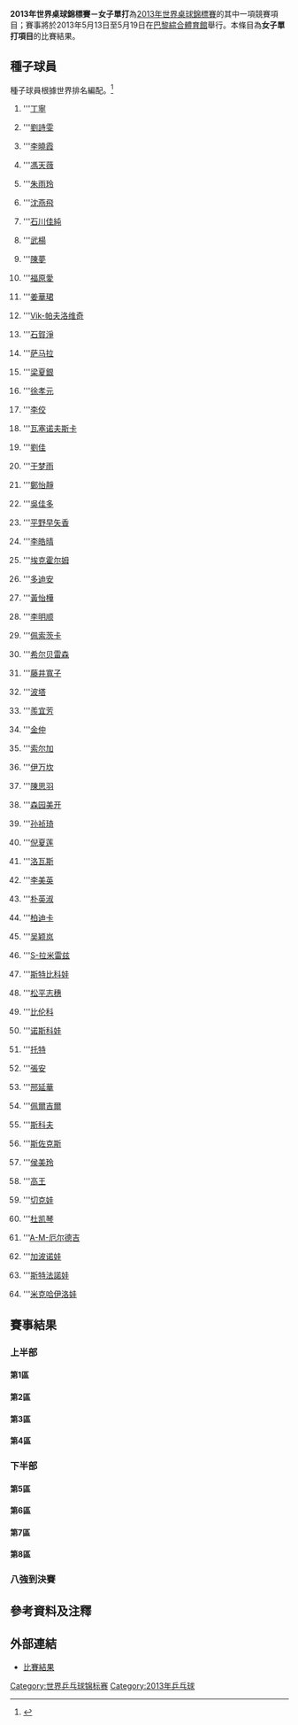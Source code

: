 {{NoteTA
|G1=Table Tennis}}
'''2013年世界桌球錦標賽－女子單打'''為[[2013年世界乒乓球錦標賽|2013年世界桌球錦標賽]]的其中一項競賽項目；賽事將於2013年5月13日至5月19日在[[巴黎綜合體育館|巴黎綜合體育館]]舉行。本條目為'''女子單打項目'''的比賽結果。

== 種子球員 ==
種子球員根據世界排名編配。<ref>{{cite web|title=2013 WTTC Seeds – Women's Singles|url=http://www.ittf.com/ittf_tournaments/ittf_entries_wttc_web2.asp?Gender=W&Tour_ID=2190&Singles=1&Seeded_Singles=1|publisher=ittf.com|date=2013-05-11|deadurl=yes|archiveurl=https://web.archive.org/web/20130608074843/http://www.ittf.com/ittf_tournaments/ittf_entries_wttc_web2.asp?Gender=W&Tour_ID=2190&Singles=1&Seeded_Singles=1|archivedate=2013-06-08|accessdate=2013-05-17}}{{en}}</ref>

{{Col-begin}}
{{Col-2}}
#{{flagicon|CHN}} '''[[丁寧|丁寧]]
#{{flagicon|CHN}} '''[[劉詩雯|劉詩雯]]
#{{flagicon|CHN}} '''[[李曉霞|李曉霞]]
#{{flagicon|SIN}} '''[[馮天薇|馮天薇]]
#{{flagicon|CHN}} '''[[朱雨玲|朱雨玲]]
#{{flagicon|ESP}} '''[[沈燕飛|沈燕飛]]
#{{flagicon|JPN}} '''[[石川佳純|石川佳純]]
#{{flagicon|CHN}} '''[[武楊|武楊]]
#{{flagicon|CHN}} '''[[陳夢|陳夢]]
#{{flagicon|JPN}} '''[[福原愛|福原愛]]
#{{flagicon|HKG}} '''[[姜華珺|姜華珺]]
#{{flagicon|BLR}} '''[[維多利亞·帕夫洛維奇|Vik-帕夫洛维奇]]
#{{flagicon|KOR}} '''[[石賀淨|石賀淨]]
#{{flagicon|ROU}} '''[[伊丽莎白·萨马拉|萨马拉]]
#{{flagicon|KOR}} '''[[梁夏銀|梁夏銀]]
#{{flagicon|KOR}} '''[[徐孝元|徐孝元]]
#{{flagicon|NED}} '''[[李佼|李佼]]
#{{flagicon|CZE}} '''[[瓦塞诺夫斯卡|瓦塞诺夫斯卡]]
#{{flagicon|AUT}} '''[[劉佳_(乒乓球運動員)|劉佳]]
#{{flagicon|SIN}} '''[[于梦雨|于梦雨]]
#{{flagicon|TPE}} '''[[鄭怡靜|鄭怡靜]]
#{{flagicon|GER}} '''[[吳佳多|吳佳多]]
#{{flagicon|JPN}} '''[[平野早矢香|平野早矢香]]
#{{flagicon|HKG}} '''[[李皓晴|李皓晴]]
#{{flagicon|SWE}} '''[[埃克霍尔姆|埃克霍尔姆]]
#{{flagicon|ROU}} '''[[多迪安|多迪安]]
#{{flagicon|TPE}} '''[[黃怡樺|黃怡樺]]
#{{flagicon|PRK}} '''[[李明顺_(乒乓球運動員)|李明顺]]
#{{flagicon|UKR}} '''[[佩索茨卡|佩索茨卡]]
#{{flagicon|GER}} '''[[希尔贝雷森|希尔贝雷森]]
#{{flagicon|JPN}} '''[[藤井寬子|藤井寬子]]
#{{flagicon|HUN}} '''[[波塔_(乒乓球運動員)|波塔]]
{{col-2}}
<ol start="33">
<li>{{flagicon|FRA}} '''[[羨宜芳|羨宜芳]]
<li>{{flagicon|PRK}} '''[[金仲|金仲]]
<li>{{flagicon|GER}} '''[[索尔加|索尔加]]
<li>{{flagicon|GER}} '''[[伊万坎|伊万坎]]
<li>{{flagicon|TPE}} '''[[陳思羽|陳思羽]]
<li>{{flagicon|JPN}} '''[[森园美开|森园美开]]
<li>{{flagicon|GER}} '''[[孙祯琦|孙祯琦]]
<li>{{flagicon|LUX}} '''[[倪夏莲|倪夏莲]]
<li>{{flagicon|HUN}} '''[[洛瓦斯|洛瓦斯]]
<li>{{flagicon|PRK}} '''[[李美英|李美英]]
<li>{{flagicon|KOR}} '''[[朴英淑|朴英淑]]
<li>{{flagicon|POL}} '''[[娜達莉雅·柏迪卡|柏迪卡]]
<li>{{flagicon|HKG}} '''[[吴颖岚|吴颖岚]]
<li>{{flagicon|ESP}} '''[[S-拉米雷兹|S-拉米雷兹]]
<li>{{flagicon|CZE}} '''[[斯特比科娃|斯特比科娃]]
<li>{{flagicon|JPN}} '''[[松平志穗|松平志穗]]
<li>{{flagicon|UKR}} '''[[比伦科|比伦科]]
<li>{{flagicon|RUS}} '''[[诺斯科娃|诺斯科娃]]
<li>{{flagicon|HUN}} '''[[托特·克里斯蒂娜|托特]]
<li>{{flagicon|USA}} '''[[張安|張安]]
<li>{{flagicon|USA}} '''[[邢延華|邢延華]]
<li>{{flagicon|HUN}} '''[[佩爾吉爾|佩爾吉爾]]
<li>{{flagicon|DEN}} '''[[斯科夫|斯科夫]]
<li>{{flagicon|ROU}} '''[[斯佐克斯|斯佐克斯]]
<li>{{flagicon|TUR}} '''[[侯美玲|侯美玲]]
<li>{{flagicon|THA}} '''[[高王|高王]]
<li>{{flagicon|CZE}} '''[[切克娃|切克娃]]
<li>{{flagicon|HKG}} '''[[杜凯琴|杜凯琴]]
<li>{{flagicon|SRB}} '''[[A-M-厄尔德吉|A-M-厄尔德吉]]
<li>{{flagicon|UKR}} '''[[加波诺娃|加波诺娃]]
<li>{{flagicon|ITA}} '''[[斯特法諾娃|斯特法諾娃]]
<li>{{flagicon|RUS}} '''[[米克哈伊洛娃|米克哈伊洛娃]]
</ol>
{{col-end}}

== 賽事結果 ==
=== 上半部 ===
==== 第1區 ====
{{16TeamBracket-Compact-Tennis7
| RD1=第一輪
| RD2=第二輪
| RD3=第三輪
| RD4=第四輪

| team-width=160
| score-width=15

| RD1-seed01=1
| RD1-team01='''{{flagicon|CHN}} [[丁寧|丁寧]]
| RD1-score01-1='''11
| RD1-score01-2='''11
| RD1-score01-3='''11
| RD1-score01-4='''11
| RD1-score01-5=
| RD1-score01-6=
| RD1-score01-7=
| RD1-seed02=
| RD1-team02={{flagicon|AUS}} [[戴德科|戴德科]]
| RD1-score02-1=6
| RD1-score02-2=2
| RD1-score02-3=5
| RD1-score02-4=3
| RD1-score02-5=
| RD1-score02-6=
| RD1-score02-7=

| RD1-seed03=
| RD1-team03={{flagicon|FRA}} [[阿巴|阿巴]]
| RD1-score03-1=7
| RD1-score03-2='''11
| RD1-score03-3='''11
| RD1-score03-4=8
| RD1-score03-5=8
| RD1-score03-6=9
| RD1-score03-7=
| RD1-seed04=58
| RD1-team04='''{{flagicon|THA}} [[高王|高王]]
| RD1-score04-1='''11
| RD1-score04-2=8
| RD1-score04-3=8
| RD1-score04-4='''11
| RD1-score04-5='''11
| RD1-score04-6='''11
| RD1-score04-7=

| RD1-seed05=63
| RD1-team05='''{{flagicon|ITA}} [[斯特法诺娃|斯特法诺娃]]
| RD1-score05-1='''11
| RD1-score05-2='''11
| RD1-score05-3='''11
| RD1-score05-4='''11
| RD1-score05-5=
| RD1-score05-6=
| RD1-score05-7=
| RD1-seed06=
| RD1-team06={{flagicon|IND}} [[库马拉桑|库马拉桑]]
| RD1-score06-1=4
| RD1-score06-2=5
| RD1-score06-3=7
| RD1-score06-4=9
| RD1-score06-5=
| RD1-score06-6=
| RD1-score06-7=

| RD1-seed07=
| RD1-team07='''{{flagicon|CHN}} [[胡麗梅|胡麗梅]]
| RD1-score07-1='''11
| RD1-score07-2='''12
| RD1-score07-3='''11
| RD1-score07-4='''11
| RD1-score07-5=
| RD1-score07-6=
| RD1-score07-7=
| RD1-seed08=32
| RD1-team08={{flagicon|HUN}} [[波塔_(乒乓球運動員)|波塔]]
| RD1-score08-1=6
| RD1-score08-2=10
| RD1-score08-3=6
| RD1-score08-4=7
| RD1-score08-5=
| RD1-score08-6=
| RD1-score08-7=

| RD1-seed09=21
| RD1-team09='''{{flagicon|TPE}} [[鄭怡靜|鄭怡靜]]
| RD1-score09-1='''11
| RD1-score09-2='''11
| RD1-score09-3=2
| RD1-score09-4='''11
| RD1-score09-5=7
| RD1-score09-6='''11
| RD1-score09-7=
| RD1-seed10=
| RD1-team10={{flagicon|SVK}} [[巴拉佐娃|巴拉佐娃]]
| RD1-score10-1=4
| RD1-score10-2=7
| RD1-score10-3='''11
| RD1-score10-4=5
| RD1-score10-5='''11
| RD1-score10-6=9
| RD1-score10-7=

| RD1-seed11=
| RD1-team11={{flagicon|CGO}} [[韩杏|韩杏]]
| RD1-score11-1=6
| RD1-score11-2=3
| RD1-score11-3=6
| RD1-score11-4=11
| RD1-score11-5=
| RD1-score11-6=
| RD1-score11-7=
| RD1-seed12=33
| RD1-team12='''{{flagicon|FRA}} [[羨宜芳|羨宜芳]]
| RD1-score12-1='''11
| RD1-score12-2='''11
| RD1-score12-3='''11
| RD1-score12-4='''13
| RD1-score12-5=
| RD1-score12-6=
| RD1-score12-7=

| RD1-seed13=52
| RD1-team13='''{{flagicon|USA}} [[张安|张安]]
| RD1-score13-1='''11
| RD1-score13-2=9
| RD1-score13-3=9
| RD1-score13-4=8
| RD1-score13-5='''11
| RD1-score13-6='''11
| RD1-score13-7='''11
| RD1-seed14=
| RD1-team14={{flagicon|MAS}} [[黄淑琴|黄淑琴]]
| RD1-score14-1=4
| RD1-score14-2='''11
| RD1-score14-3='''11
| RD1-score14-4='''11
| RD1-score14-5=6
| RD1-score14-6=5
| RD1-score14-7=1

| RD1-seed15=
| RD1-team15='''{{flagicon|KOR}} [[朴成慧|朴成慧]]
| RD1-score15-1=4
| RD1-score15-2='''11
| RD1-score15-3='''11
| RD1-score15-4=3
| RD1-score15-5='''11
| RD1-score15-6='''11
| RD1-score15-7=
| RD1-seed16=10
| RD1-team16={{flagicon|JPN}} [[福原愛|福原愛]]
| RD1-score16-1='''11
| RD1-score16-2=6
| RD1-score16-3=9
| RD1-score16-4='''11
| RD1-score16-5=8
| RD1-score16-6=6
| RD1-score16-7=

| RD2-seed01=1
| RD2-team01='''{{flagicon|CHN}} [[丁寧|丁寧]]
| RD2-score01-1='''11
| RD2-score01-2='''11
| RD2-score01-3='''11
| RD2-score01-4='''11
| RD2-score01-5=
| RD2-score01-6=
| RD2-score01-7=
| RD2-seed02=58
| RD2-team02={{flagicon|THA}} [[高王|高王]]
| RD2-score02-1=3
| RD2-score02-2=6
| RD2-score02-3=3
| RD2-score02-4=4
| RD2-score02-5=
| RD2-score02-6=
| RD2-score02-7=

| RD2-seed03=63
| RD2-team03={{flagicon|ITA}} [[斯特法诺娃|斯特法诺娃]]
| RD2-score03-1=5
| RD2-score03-2=3
| RD2-score03-3=6
| RD2-score03-4=7
| RD2-score03-5=
| RD2-score03-6=
| RD2-score03-7=
| RD2-seed04=
| RD2-team04='''{{flagicon|CHN}} [[胡麗梅|胡麗梅]]
| RD2-score04-1='''11
| RD2-score04-2='''11
| RD2-score04-3='''11
| RD2-score04-4='''11
| RD2-score04-5=
| RD2-score04-6=
| RD2-score04-7=

| RD2-seed05=21
| RD2-team05={{flagicon|TPE}} [[鄭怡靜|鄭怡靜]]
| RD2-score05-1=4
| RD2-score05-2=7
| RD2-score05-3='''11
| RD2-score05-4=4
| RD2-score05-5=4
| RD2-score05-6=
| RD2-score05-7=
| RD2-seed06=33
| RD2-team06='''{{flagicon|FRA}} [[羨宜芳|羨宜芳]]
| RD2-score06-1='''11
| RD2-score06-2='''11
| RD2-score06-3=3
| RD2-score06-4='''11
| RD2-score06-5='''11
| RD2-score06-6=
| RD2-score06-7=

| RD2-seed07=52
| RD2-team07={{flagicon|USA}} [[张安|张安]]
| RD2-score07-1=10
| RD2-score07-2='''11
| RD2-score07-3=6
| RD2-score07-4=7
| RD2-score07-5=4
| RD2-score07-6=
| RD2-score07-7=
| RD2-seed08=
| RD2-team08='''{{flagicon|KOR}} [[朴成慧|朴成慧]]
| RD2-score08-1='''12
| RD2-score08-2=7
| RD2-score08-3='''11
| RD2-score08-4='''11
| RD2-score08-5='''11
| RD2-score08-6=
| RD2-score08-7=

| RD3-seed01=1
| RD3-team01='''{{flagicon|CHN}} [[丁寧|丁寧]]
| RD3-score01-1='''11
| RD3-score01-2='''11
| RD3-score01-3='''11
| RD3-score01-4='''11
| RD3-score01-5=
| RD3-score01-6=
| RD3-score01-7=
| RD3-seed02=
| RD3-team02={{flagicon|CHN}} [[胡麗梅|胡麗梅]]
| RD3-score02-1=4
| RD3-score02-2=8
| RD3-score02-3=5
| RD3-score02-4=2
| RD3-score02-5=
| RD3-score02-6=
| RD3-score02-7=

| RD3-seed03=33
| RD3-team03={{flagicon|FRA}} [[羨宜芳|羨宜芳]]
| RD3-score03-1=7
| RD3-score03-2=11
| RD3-score03-3=7
| RD3-score03-4=1
| RD3-score03-5=
| RD3-score03-6=
| RD3-score03-7=
| RD3-seed04=
| RD3-team04='''{{flagicon|KOR}} [[朴成慧|朴成慧]]
| RD3-score04-1='''11
| RD3-score04-2='''13
| RD3-score04-3='''11
| RD3-score04-4='''11
| RD3-score04-5=
| RD3-score04-6=
| RD3-score04-7=

| RD4-seed01=1
| RD4-team01='''{{flagicon|CHN}} [[丁寧|丁寧]]
| RD4-score01-1='''11
| RD4-score01-2='''11
| RD4-score01-3='''11
| RD4-score01-4='''11
| RD4-score01-5=
| RD4-score01-6=
| RD4-score01-7=
| RD4-seed02=
| RD4-team02={{flagicon|KOR}} [[朴成慧|朴成慧]]
| RD4-score02-1=8
| RD4-score02-2=4
| RD4-score02-3=5
| RD4-score02-4=7
| RD4-score02-5=
| RD4-score02-6=
| RD4-score02-7=
}}

====第2區====
{{16TeamBracket-Compact-Tennis7
| RD1=第一輪
| RD2=第二輪
| RD3=第三輪
| RD4=第四輪

| team-width=160
| score-width=15

| RD1-seed01=15
| RD1-team01='''{{flagicon|KOR}} [[梁夏银|梁夏银]]
| RD1-score01-1='''11
| RD1-score01-2='''11
| RD1-score01-3='''11
| RD1-score01-4='''11
| RD1-score01-5=
| RD1-score01-6=
| RD1-score01-7=
| RD1-seed02=
| RD1-team02={{flagicon|POR}} [[内维斯_(乒乓球運動員)|内维斯]]
| RD1-score02-1=5
| RD1-score02-2=1
| RD1-score02-3=4
| RD1-score02-4=5
| RD1-score02-5=
| RD1-score02-6=
| RD1-score02-7=

| RD1-seed03=
| RD1-team03={{flagicon|RUS}} [[萨维尔耶娃|萨维尔耶娃]]
| RD1-score03-1=8
| RD1-score03-2=8
| RD1-score03-3=9
| RD1-score03-4='''11
| RD1-score03-5=9
| RD1-score03-6=
| RD1-score03-7=
| RD1-seed04=54
| RD1-team04='''{{flagicon|HUN}} [[佩尔吉尔|佩尔吉尔]]
| RD1-score04-1='''11
| RD1-score04-2='''11
| RD1-score04-3='''11
| RD1-score04-4=8
| RD1-score04-5='''11
| RD1-score04-6=
| RD1-score04-7=

| RD1-seed05=37
| RD1-team05='''{{flagicon|TPE}} [[陳思羽|陳思羽]]
| RD1-score05-1='''11
| RD1-score05-2=10
| RD1-score05-3='''11
| RD1-score05-4='''11
| RD1-score05-5='''11
| RD1-score05-6=
| RD1-score05-7=
| RD1-seed06=
| RD1-team06={{flagicon|SVN}} [[加里奇|加里奇]]
| RD1-score06-1=5
| RD1-score06-2='''12
| RD1-score06-3=6
| RD1-score06-4=7
| RD1-score06-5=2
| RD1-score06-6=
| RD1-score06-7=

| RD1-seed07=
| RD1-team07={{flagicon|BLR}} [[巴拉沃科|巴拉沃科]]
| RD1-score07-1=7
| RD1-score07-2=3
| RD1-score07-3='''13
| RD1-score07-4=9
| RD1-score07-5=1
| RD1-score07-6=
| RD1-score07-7=
| RD1-seed08=19
| RD1-team08='''{{flagicon|AUT}} [[劉佳_(乒乓球運動員)|劉佳]]
| RD1-score08-1='''11
| RD1-score08-2='''11
| RD1-score08-3=11
| RD1-score08-4='''11
| RD1-score08-5='''11
| RD1-score08-6=
| RD1-score08-7=

| RD1-seed09=28
| RD1-team09='''{{flagicon|PRK}} [[李明顺|李明顺]]
| RD1-score09-1='''11
| RD1-score09-2='''11
| RD1-score09-3='''12
| RD1-score09-4='''11
| RD1-score09-5=
| RD1-score09-6=
| RD1-score09-7=
| RD1-seed10=
| RD1-team10={{flagicon|BRA}} [[席尔瓦|席尔瓦]]
| RD1-score10-1=5
| RD1-score10-2=1
| RD1-score10-3=10
| RD1-score10-4=6
| RD1-score10-5=
| RD1-score10-6=
| RD1-score10-7=

| RD1-seed11=
| RD1-team11={{flagicon|POL}} [[格里波夫斯卡|格里波夫斯卡]]
| RD1-score11-1='''11
| RD1-score11-2='''11
| RD1-score11-3=12
| RD1-score11-4=9
| RD1-score11-5='''11
| RD1-score11-6=11
| RD1-score11-7=9
| RD1-seed12=42
| RD1-team12='''{{flagicon|PRK}} [[李美英|李美英]]
| RD1-score12-1=4
| RD1-score12-2=7
| RD1-score12-3='''14
| RD1-score12-4='''11
| RD1-score12-5=7
| RD1-score12-6='''13
| RD1-score12-7='''11

| RD1-seed13=47
| RD1-team13='''{{flagicon|CZE}} [[斯特比科娃|斯特比科娃]]
| RD1-score13-1=9
| RD1-score13-2='''13
| RD1-score13-3='''11
| RD1-score13-4='''11
| RD1-score13-5='''11
| RD1-score13-6=
| RD1-score13-7=
| RD1-seed14=
| RD1-team14={{flagicon|LUX}} [[德纳特|德纳特]]
| RD1-score14-1='''11
| RD1-score14-2=11
| RD1-score14-3=8
| RD1-score14-4=7
| RD1-score14-5=5
| RD1-score14-6=
| RD1-score14-7=

| RD1-seed15=
| RD1-team15={{flagicon|EGY}} [[艾尔-多拉特里|多拉特里]]
| RD1-score15-1=8
| RD1-score15-2=2
| RD1-score15-3=3
| RD1-score15-4=4
| RD1-score15-5=
| RD1-score15-6=
| RD1-score15-7=
| RD1-seed16=7
| RD1-team16='''{{flagicon|JPN}} [[石川佳純|石川佳純]]
| RD1-score16-1='''11
| RD1-score16-2='''11
| RD1-score16-3='''11
| RD1-score16-4='''11
| RD1-score16-5=
| RD1-score16-6=
| RD1-score16-7=

| RD2-seed01=15
| RD2-team01='''{{flagicon|KOR}} [[梁夏银|梁夏银]]
| RD2-score01-1=9
| RD2-score01-2=10
| RD2-score01-3='''16
| RD2-score01-4='''13
| RD2-score01-5='''11
| RD2-score01-6='''11
| RD2-score01-7=
| RD2-seed02=54
| RD2-team02={{flagicon|HUN}} [[佩尔吉尔|佩尔吉尔]]
| RD2-score02-1='''11
| RD2-score02-2='''12
| RD2-score02-3=14
| RD2-score02-4=11
| RD2-score02-5=2
| RD2-score02-6=6
| RD2-score02-7=

| RD2-seed03=37
| RD2-team03={{flagicon|TPE}} [[陳思羽|陳思羽]]
| RD2-score03-1=12
| RD2-score03-2=4
| RD2-score03-3=7
| RD2-score03-4='''11
| RD2-score03-5='''11
| RD2-score03-6=9
| RD2-score03-7=
| RD2-seed04=19
| RD2-team04='''{{flagicon|AUT}} [[劉佳_(乒乓球運動員)|劉佳]]
| RD2-score04-1='''14
| RD2-score04-2='''11
| RD2-score04-3='''11
| RD2-score04-4=9
| RD2-score04-5=9
| RD2-score04-6='''11
| RD2-score04-7=

| RD2-seed05=28
| RD2-team05='''{{flagicon|PRK}} [[李明顺|李明顺]]
| RD2-score05-1=8
| RD2-score05-2='''13
| RD2-score05-3='''11
| RD2-score05-4='''11
| RD2-score05-5='''11
| RD2-score05-6=
| RD2-score05-7=
| RD2-seed06=42
| RD2-team06={{flagicon|PRK}} [[李美英|李美英]]
| RD2-score06-1='''11
| RD2-score06-2=11
| RD2-score06-3=8
| RD2-score06-4=9
| RD2-score06-5=8
| RD2-score06-6=
| RD2-score06-7=

| RD2-seed07=47
| RD2-team07={{flagicon|CZE}} [[斯特比科娃|斯特比科娃]]
| RD2-score07-1='''11
| RD2-score07-2=7
| RD2-score07-3='''11
| RD2-score07-4=9
| RD2-score07-5=7
| RD2-score07-6=6
| RD2-score07-7=
| RD2-seed08=7
| RD2-team08='''{{flagicon|JPN}} [[石川佳純|石川佳純]]
| RD2-score08-1=7
| RD2-score08-2='''11
| RD2-score08-3=6
| RD2-score08-4='''11
| RD2-score08-5='''11
| RD2-score08-6='''11
| RD2-score08-7=

| RD3-seed01=15
| RD3-team01={{flagicon|KOR}} [[梁夏银|梁夏银]]
| RD3-score01-1=7
| RD3-score01-2='''13
| RD3-score01-3='''11
| RD3-score01-4='''11
| RD3-score01-5=10
| RD3-score01-6=7
| RD3-score01-7=5
| RD3-seed02=19
| RD3-team02='''{{flagicon|AUT}} [[劉佳_(乒乓球運動員)|劉佳]]
| RD3-score02-1='''11
| RD3-score02-2=11
| RD3-score02-3=6
| RD3-score02-4=5
| RD3-score02-5='''12
| RD3-score02-6='''11
| RD3-score02-7='''11

| RD3-seed03=28
| RD3-team03='''{{flagicon|PRK}} [[李明顺_(乒乓球運動員)|李明顺]]
| RD3-score03-1='''12
| RD3-score03-2='''11
| RD3-score03-3='''11
| RD3-score03-4='''11
| RD3-score03-5=
| RD3-score03-6=
| RD3-score03-7=
| RD3-seed04=7
| RD3-team04={{flagicon|JPN}} [[石川佳純|石川佳純]]
| RD3-score04-1=10
| RD3-score04-2=8
| RD3-score04-3=9
| RD3-score04-4=5
| RD3-score04-5=
| RD3-score04-6=
| RD3-score04-7=

| RD4-seed01=19
| RD4-team01={{flagicon|AUT}} [[劉佳_(乒乓球運動員)|劉佳]]
| RD4-score01-1=4
| RD4-score01-2=5
| RD4-score01-3=8
| RD4-score01-4=7
| RD4-score01-5=
| RD4-score01-6=
| RD4-score01-7=
| RD4-seed02=28
| RD4-team02='''{{flagicon|PRK}} [[李明顺|李明顺]]
| RD4-score02-1='''11
| RD4-score02-2='''11
| RD4-score02-3='''11
| RD4-score02-4='''11
| RD4-score02-5=
| RD4-score02-6=
| RD4-score02-7=
}}

====第3區====
{{16TeamBracket-Compact-Tennis7
| RD1=第一輪
| RD2=第二輪
| RD3=第三輪
| RD4=第四輪

| team-width=160
| score-width=15

| RD1-seed01=8
| RD1-team01='''{{flagicon|CHN}} [[武楊|武楊]]
| RD1-score01-1='''11
| RD1-score01-2='''11
| RD1-score01-3='''11
| RD1-score01-4='''11
| RD1-score01-5=
| RD1-score01-6=
| RD1-score01-7=
| RD1-seed02=
| RD1-team02={{flagicon|LUX}} [[高德林格|高德林格]]
| RD1-score02-1=6
| RD1-score02-2=2
| RD1-score02-3=5
| RD1-score02-4=2
| RD1-score02-5=
| RD1-score02-6=
| RD1-score02-7=

| RD1-seed03=
| RD1-team03='''{{flagicon|CZE}} [[潘卡沃娃|潘卡沃娃]]
| RD1-score03-1='''11
| RD1-score03-2='''11
| RD1-score03-3=9
| RD1-score03-4='''11
| RD1-score03-5='''11
| RD1-score03-6=
| RD1-score03-7=
| RD1-seed04=55
| RD1-team04={{flagicon|DEN}} [[斯科夫|斯科夫]]
| RD1-score04-1=5
| RD1-score04-2=9
| RD1-score04-3='''11
| RD1-score04-4=5
| RD1-score04-5=6
| RD1-score04-6=
| RD1-score04-7=

| RD1-seed05=36
| RD1-team05='''{{flagicon|GER}} [[伊万坎|伊万坎]]
| RD1-score05-1=5
| RD1-score05-2=7
| RD1-score05-3='''11
| RD1-score05-4='''11
| RD1-score05-5=10
| RD1-score05-6='''11
| RD1-score05-7='''11
| RD1-seed06=
| RD1-team06={{flagicon|ENG}} [[帕克尔|帕克尔]]
| RD1-score06-1='''11
| RD1-score06-2='''11
| RD1-score06-3=9
| RD1-score06-4=5
| RD1-score06-5='''12
| RD1-score06-6=5
| RD1-score06-7=9

| RD1-seed07=
| RD1-team07={{flagicon|THA}} [[穆昂苏克|穆昂苏克]]
| RD1-score07-1=9
| RD1-score07-2=4
| RD1-score07-3=9
| RD1-score07-4='''11
| RD1-score07-5=11
| RD1-score07-6=
| RD1-score07-7=
| RD1-seed08=22
| RD1-team08='''{{flagicon|GER}} [[吳佳多|吳佳多]]
| RD1-score08-1='''11
| RD1-score08-2='''11
| RD1-score08-3='''11
| RD1-score08-4=9
| RD1-score08-5='''13
| RD1-score08-6=
| RD1-score08-7=

| RD1-seed09=27
| RD1-team09='''{{flagicon|TPE}} [[黃怡樺|黃怡樺]]
| RD1-score09-1='''11
| RD1-score09-2=12
| RD1-score09-3='''11
| RD1-score09-4='''11
| RD1-score09-5=9
| RD1-score09-6='''11
| RD1-score09-7=
| RD1-seed10=
| RD1-team10={{flagicon|SRB}} [[莫尔纳_(乒乓球運動員)|莫尔纳]]
| RD1-score10-1=7
| RD1-score10-2='''14
| RD1-score10-3=9
| RD1-score10-4=7
| RD1-score10-5='''11
| RD1-score10-6=9
| RD1-score10-7=

| RD1-seed11=
| RD1-team11={{flagicon|FRA}} [[加斯尼尔|加斯尼尔]]
| RD1-score11-1='''13
| RD1-score11-2=4
| RD1-score11-3=8
| RD1-score11-4=5
| RD1-score11-5=3
| RD1-score11-6=
| RD1-score11-7=
| RD1-seed12=40
| RD1-team12='''{{flagicon|LUX}} [[倪夏莲|倪夏莲]]
| RD1-score12-1=11
| RD1-score12-2='''11
| RD1-score12-3='''11
| RD1-score12-4='''11
| RD1-score12-5='''11
| RD1-score12-6=
| RD1-score12-7=

| RD1-seed13=56
| RD1-team13={{flagicon|ROU}} [[斯佐克斯|斯佐克斯]]
| RD1-score13-1=10
| RD1-score13-2=1
| RD1-score13-3=10
| RD1-score13-4=7
| RD1-score13-5=
| RD1-score13-6=
| RD1-score13-7=
| RD1-seed14=
| RD1-team14='''{{flagicon|PRK}} [[金慧星_(乒乓球運動員)|金慧星]]
| RD1-score14-1='''12
| RD1-score14-2='''11
| RD1-score14-3='''12
| RD1-score14-4='''11
| RD1-score14-5=
| RD1-score14-6=
| RD1-score14-7=

| RD1-seed15=
| RD1-team15={{flagicon|BLR}} [[阿洛斯卡娅|阿洛斯卡娅]]
| RD1-score15-1=4
| RD1-score15-2=8
| RD1-score15-3=7
| RD1-score15-4=7
| RD1-score15-5=
| RD1-score15-6=
| RD1-score15-7=
| RD1-seed16=14
| RD1-team16='''{{flagicon|ROU}} [[伊丽莎白·萨马拉|萨马拉]]
| RD1-score16-1='''11
| RD1-score16-2='''11
| RD1-score16-3='''11
| RD1-score16-4='''11
| RD1-score16-5=
| RD1-score16-6=
| RD1-score16-7=

| RD2-seed01=8
| RD2-team01='''{{flagicon|CHN}} [[武楊|武楊]]
| RD2-score01-1='''11
| RD2-score01-2='''11
| RD2-score01-3='''11
| RD2-score01-4='''11
| RD2-score01-5=
| RD2-score01-6=
| RD2-score01-7=
| RD2-seed02=
| RD2-team02={{flagicon|CZE}} [[潘卡沃娃|潘卡沃娃]]
| RD2-score02-1=8
| RD2-score02-2=4
| RD2-score02-3=4
| RD2-score02-4=1
| RD2-score02-5=
| RD2-score02-6=
| RD2-score02-7=

| RD2-seed03=36
| RD2-team03={{flagicon|GER}} [[伊万坎|伊万坎]]
| RD2-score03-1='''11
| RD2-score03-2=6
| RD2-score03-3=10
| RD2-score03-4=8
| RD2-score03-5=5
| RD2-score03-6=
| RD2-score03-7=
| RD2-seed04=22
| RD2-team04='''{{flagicon|GER}} [[吳佳多|吳佳多]]
| RD2-score04-1=6
| RD2-score04-2='''11
| RD2-score04-3='''12
| RD2-score04-4='''11
| RD2-score04-5='''11
| RD2-score04-6=
| RD2-score04-7=

| RD2-seed05=27
| RD2-team05='''{{flagicon|TPE}} [[黃怡樺|黃怡樺]]
| RD2-score05-1=5
| RD2-score05-2='''12
| RD2-score05-3='''11
| RD2-score05-4=11
| RD2-score05-5=10
| RD2-score05-6='''11
| RD2-score05-7='''11
| RD2-seed06=40
| RD2-team06={{flagicon|LUX}} [[倪夏莲|倪夏莲]]
| RD2-score06-1='''11
| RD2-score06-2=10
| RD2-score06-3=6
| RD2-score06-4='''13
| RD2-score06-5='''12
| RD2-score06-6=8
| RD2-score06-7=8

| RD2-seed07=
| RD2-team07='''{{flagicon|PRK}} [[金慧星_(乒乓球運動員)|金慧星]]
| RD2-score07-1=9
| RD2-score07-2='''11
| RD2-score07-3='''11
| RD2-score07-4=8
| RD2-score07-5='''11
| RD2-score07-6='''11
| RD2-score07-7=
| RD2-seed08=14
| RD2-team08={{flagicon|ROU}} [[伊丽莎白·萨马拉|萨马拉]]
| RD2-score08-1='''11
| RD2-score08-2=8
| RD2-score08-3=7
| RD2-score08-4='''11
| RD2-score08-5=5
| RD2-score08-6=6
| RD2-score08-7=

| RD3-seed01=8
| RD3-team01='''{{flagicon|CHN}} [[武楊|武楊]]
| RD3-score01-1='''11
| RD3-score01-2='''11
| RD3-score01-3='''11
| RD3-score01-4='''11
| RD3-score01-5=
| RD3-score01-6=
| RD3-score01-7=
| RD3-seed02=22
| RD3-team02={{flagicon|GER}} [[吳佳多|吳佳多]]
| RD3-score02-1=3
| RD3-score02-2=5
| RD3-score02-3=4
| RD3-score02-4=7
| RD3-score02-5=
| RD3-score02-6=
| RD3-score02-7=

| RD3-seed03=27
| RD3-team03={{flagicon|TPE}} [[黃怡樺|黃怡樺]]
| RD3-score03-1=6
| RD3-score03-2=6
| RD3-score03-3=9
| RD3-score03-4=8
| RD3-score03-5=
| RD3-score03-6=
| RD3-score03-7=
| RD3-seed04=
| RD3-team04='''{{flagicon|PRK}} [[金慧星_(乒乓球運動員)|金慧星]]
| RD3-score04-1='''11
| RD3-score04-2='''11
| RD3-score04-3='''11
| RD3-score04-4='''11
| RD3-score04-5=
| RD3-score04-6=
| RD3-score04-7=

| RD4-seed01=8
| RD4-team01='''{{flagicon|CHN}} [[武楊|武楊]]
| RD4-score01-1='''11
| RD4-score01-2='''11
| RD4-score01-3='''11
| RD4-score01-4='''11
| RD4-score01-5=
| RD4-score01-6=
| RD4-score01-7=
| RD4-seed02=
| RD4-team02={{flagicon|PRK}} [[金慧星_(乒乓球運動員)|金慧星]]
| RD4-score02-1=2
| RD4-score02-2=9
| RD4-score02-3=4
| RD4-score02-4=7
| RD4-score02-5=
| RD4-score02-6=
| RD4-score02-7=
}}

====第4區====
{{16TeamBracket-Compact-Tennis7
| RD1=第一輪
| RD2=第二輪
| RD3=第三輪
| RD4=第四輪

| team-width=160
| score-width=15

| RD1-seed01=9
| RD1-team01='''{{flagicon|CHN}} [[陳夢|陳夢]]
| RD1-score01-1='''11
| RD1-score01-2='''11
| RD1-score01-3='''11
| RD1-score01-4='''11
| RD1-score01-5=
| RD1-score01-6=
| RD1-score01-7=
| RD1-seed02=
| RD1-team02={{flagicon|FRA}} [[贝霍|贝霍]]
| RD1-score02-1=4
| RD1-score02-2=7
| RD1-score02-3=7
| RD1-score02-4=5
| RD1-score02-5=
| RD1-score02-6=
| RD1-score02-7=

| RD1-seed03=
| RD1-team03={{flagicon|TPE}} [[劉馨尹|劉馨尹]]
| RD1-score03-1='''11
| RD1-score03-2=6
| RD1-score03-3=8
| RD1-score03-4=7
| RD1-score03-5=8
| RD1-score03-6=
| RD1-score03-7=
| RD1-seed04=34
| RD1-team04='''{{flagicon|PRK}} [[金仲|金仲]]
| RD1-score04-1=7
| RD1-score04-2='''11
| RD1-score04-3='''11
| RD1-score04-4='''11
| RD1-score04-5='''11
| RD1-score04-6=
| RD1-score04-7=

| RD1-seed05=45
| RD1-team05='''{{flagicon|HKG}} [[吴颖岚|吴颖岚]]
| RD1-score05-1='''11
| RD1-score05-2='''11
| RD1-score05-3='''11
| RD1-score05-4=10
| RD1-score05-5='''11
| RD1-score05-6=
| RD1-score05-7=
| RD1-seed06=
| RD1-team06={{flagicon|IND}} [[帕特卡|帕特卡]]
| RD1-score06-1=8
| RD1-score06-2=4
| RD1-score06-3=8
| RD1-score06-4='''12
| RD1-score06-5=3
| RD1-score06-6=
| RD1-score06-7=

| RD1-seed07=
| RD1-team07={{flagicon|SIN}} [[李思韵|李思韵]]
| RD1-score07-1='''11
| RD1-score07-2=3
| RD1-score07-3=5
| RD1-score07-4=7
| RD1-score07-5='''11
| RD1-score07-6=6
| RD1-score07-7=
| RD1-seed08=29
| RD1-team08='''{{flagicon|UKR}} [[佩索茨卡|佩索茨卡]]
| RD1-score08-1=9
| RD1-score08-2='''11
| RD1-score08-3='''11
| RD1-score08-4='''11
| RD1-score08-5=7
| RD1-score08-6='''11
| RD1-score08-7=

| RD1-seed09=23
| RD1-team09='''{{flagicon|JPN}} [[平野早矢香|平野早矢香]]
| RD1-score09-1='''11
| RD1-score09-2='''11
| RD1-score09-3='''11
| RD1-score09-4='''11
| RD1-score09-5=
| RD1-score09-6=
| RD1-score09-7=
| RD1-seed10=
| RD1-team10={{flagicon|POL}} [[斯奇曼斯卡|斯奇曼斯卡]]
| RD1-score10-1=5
| RD1-score10-2=8
| RD1-score10-3=6
| RD1-score10-4=8
| RD1-score10-5=
| RD1-score10-6=
| RD1-score10-7=

| RD1-seed11=
| RD1-team11='''{{flagicon|HUN}} [[玛达拉斯|玛达拉斯]]
| RD1-score11-1='''11
| RD1-score11-2='''11
| RD1-score11-3='''11
| RD1-score11-4=8
| RD1-score11-5='''11
| RD1-score11-6=
| RD1-score11-7=
| RD1-seed12=61
| RD1-team12={{flagicon|SRB}} [[A-M-厄尔德吉|A-M-厄尔德吉]]
| RD1-score12-1=9
| RD1-score12-2=7
| RD1-score12-3=5
| RD1-score12-4='''11
| RD1-score12-5=5
| RD1-score12-6=
| RD1-score12-7=

| RD1-seed13=51
| RD1-team13='''{{flagicon|HUN}} [[托特·克里斯蒂娜|托特]]
| RD1-score13-1='''11
| RD1-score13-2='''15
| RD1-score13-3='''11
| RD1-score13-4='''11
| RD1-score13-5=
| RD1-score13-6=
| RD1-score13-7=
| RD1-seed14=
| RD1-team14={{flagicon|HKG}} [[李清韵|李清韵]]
| RD1-score14-1=5
| RD1-score14-2=13
| RD1-score14-3=7
| RD1-score14-4=5
| RD1-score14-5=
| RD1-score14-6=
| RD1-score14-7=

| RD1-seed15=
| RD1-team15={{flagicon|LTU}} [[鲁塔·帕什考斯基耶涅|鲁塔·帕什考斯基耶涅]]
| RD1-score15-1=7
| RD1-score15-2=4
| RD1-score15-3='''11
| RD1-score15-4=3
| RD1-score15-5=4
| RD1-score15-6=
| RD1-score15-7=
| RD1-seed16=3
| RD1-team16='''{{flagicon|CHN}} [[李曉霞|李曉霞]]
| RD1-score16-1='''11
| RD1-score16-2='''11
| RD1-score16-3=8
| RD1-score16-4='''11
| RD1-score16-5='''11
| RD1-score16-6=
| RD1-score16-7=

| RD2-seed01=9
| RD2-team01='''{{flagicon|CHN}} [[陳夢|陳夢]]
| RD2-score01-1='''11
| RD2-score01-2='''11
| RD2-score01-3='''11
| RD2-score01-4='''11
| RD2-score01-5=
| RD2-score01-6=
| RD2-score01-7=
| RD2-seed02=34
| RD2-team02={{flagicon|PRK}} [[金仲|金仲]]
| RD2-score02-1=8
| RD2-score02-2=8
| RD2-score02-3=4
| RD2-score02-4=5
| RD2-score02-5=
| RD2-score02-6=
| RD2-score02-7=

| RD2-seed03=45
| RD2-team03={{flagicon|HKG}} [[吴颖岚|吴颖岚]]
| RD2-score03-1='''11
| RD2-score03-2='''11
| RD2-score03-3=10
| RD2-score03-4=7
| RD2-score03-5=5
| RD2-score03-6='''15
| RD2-score03-7=7
| RD2-seed04=29
| RD2-team04='''{{flagicon|UKR}} [[佩索茨卡|佩索茨卡]]
| RD2-score04-1=6
| RD2-score04-2=6
| RD2-score04-3='''12
| RD2-score04-4='''11
| RD2-score04-5='''11
| RD2-score04-6=13
| RD2-score04-7='''11

| RD2-seed05=23
| RD2-team05='''{{flagicon|JPN}} [[平野早矢香|平野早矢香]]
| RD2-score05-1='''14
| RD2-score05-2='''11
| RD2-score05-3='''11
| RD2-score05-4='''11
| RD2-score05-5=
| RD2-score05-6=
| RD2-score05-7=
| RD2-seed06=
| RD2-team06={{flagicon|HUN}} [[玛达拉斯|玛达拉斯]]
| RD2-score06-1=12
| RD2-score06-2=6
| RD2-score06-3=8
| RD2-score06-4=6
| RD2-score06-5=
| RD2-score06-6=
| RD2-score06-7=

| RD2-seed07=51
| RD2-team07={{flagicon|HUN}} [[托特·克里斯蒂娜|托特]]
| RD2-score07-1=7
| RD2-score07-2=2
| RD2-score07-3=2
| RD2-score07-4=4
| RD2-score07-5=
| RD2-score07-6=
| RD2-score07-7=
| RD2-seed08=3
| RD2-team08='''{{flagicon|CHN}} [[李曉霞|李曉霞]]
| RD2-score08-1='''11
| RD2-score08-2='''11
| RD2-score08-3='''11
| RD2-score08-4='''11
| RD2-score08-5=
| RD2-score08-6=
| RD2-score08-7=

| RD3-seed01=9
| RD3-team01='''{{flagicon|CHN}} [[陳夢|陳夢]]
| RD3-score01-1='''11
| RD3-score01-2='''11
| RD3-score01-3='''11
| RD3-score01-4='''11
| RD3-score01-5=
| RD3-score01-6=
| RD3-score01-7=
| RD3-seed02=29
| RD3-team02={{flagicon|UKR}} [[佩索茨卡|佩索茨卡]]
| RD3-score02-1=8
| RD3-score02-2=6
| RD3-score02-3=8
| RD3-score02-4=5
| RD3-score02-5=
| RD3-score02-6=
| RD3-score02-7=

| RD3-seed03=23
| RD3-team03={{flagicon|JPN}} [[平野早矢香|平野早矢香]]
| RD3-score03-1=4
| RD3-score03-2=6
| RD3-score03-3=4
| RD3-score03-4=6
| RD3-score03-5=
| RD3-score03-6=
| RD3-score03-7=
| RD3-seed04=3
| RD3-team04='''{{flagicon|CHN}} [[李曉霞|李曉霞]]
| RD3-score04-1='''11
| RD3-score04-2='''11
| RD3-score04-3='''11
| RD3-score04-4='''11
| RD3-score04-5=
| RD3-score04-6=
| RD3-score04-7=

| RD4-seed01=9
| RD4-team01={{flagicon|CHN}} [[陳夢|陳夢]]
| RD4-score01-1=6
| RD4-score01-2=6
| RD4-score01-3=3
| RD4-score01-4=9
| RD4-score01-5=
| RD4-score01-6=
| RD4-score01-7=
| RD4-seed02=3
| RD4-team02='''{{flagicon|CHN}} [[李曉霞|李曉霞]]
| RD4-score02-1='''11
| RD4-score02-2='''11
| RD4-score02-3='''11
| RD4-score02-4='''11
| RD4-score02-5=
| RD4-score02-6=
| RD4-score02-7=
}}

=== 下半部 ===
==== 第5區 ====
{{16TeamBracket-Compact-Tennis7
| RD1=第一輪
| RD2=第二輪
| RD3=第三輪
| RD4=第四輪

| team-width=160
| score-width=15

| RD1-seed01=4
| RD1-team01='''{{flagicon|SIN}} [[馮天薇|馮天薇]]
| RD1-score01-1=4
| RD1-score01-2='''11
| RD1-score01-3='''11
| RD1-score01-4='''11
| RD1-score01-5='''11
| RD1-score01-6=
| RD1-score01-7=
| RD1-seed02=
| RD1-team02={{flagicon|ROU}} [[内库拉|内库拉]]
| RD1-score02-1='''11
| RD1-score02-2=8
| RD1-score02-3=6
| RD1-score02-4=4
| RD1-score02-5=6
| RD1-score02-6=
| RD1-score02-7=

| RD1-seed03=
| RD1-team03={{flagicon|MDA}} [[布里泽特|布里泽特]]
| RD1-score03-1=6
| RD1-score03-2=4
| RD1-score03-3=2
| RD1-score03-4=9
| RD1-score03-5=
| RD1-score03-6=
| RD1-score03-7=
| RD1-seed04=38
| RD1-team04='''{{flagicon|JPN}} [[森园美开|森园美开]]
| RD1-score04-1='''11
| RD1-score04-2='''11
| RD1-score04-3='''11
| RD1-score04-4='''11
| RD1-score04-5=
| RD1-score04-6=
| RD1-score04-7=

| RD1-seed05=48
| RD1-team05='''{{flagicon|JPN}} [[松平志穗|松平志穗]]
| RD1-score05-1='''11
| RD1-score05-2=8
| RD1-score05-3='''15
| RD1-score05-4=7
| RD1-score05-5=7
| RD1-score05-6='''11
| RD1-score05-7='''12
| RD1-seed06=
| RD1-team06={{flagicon|POL}} [[皮耶特基耶维茨|皮耶特基耶维茨]]
| RD1-score06-1=6
| RD1-score06-2='''11
| RD1-score06-3=13
| RD1-score06-4='''11
| RD1-score06-5='''11
| RD1-score06-6=4
| RD1-score06-7=10

| RD1-seed07=
| RD1-team07={{flagicon|THA}} [[萨维塔布特|萨维塔布特]]
| RD1-score07-1=4
| RD1-score07-2=9
| RD1-score07-3=3
| RD1-score07-4=8
| RD1-score07-5=
| RD1-score07-6=
| RD1-score07-7=
| RD1-seed08=20
| RD1-team08='''{{flagicon|SIN}} [[于梦雨|于梦雨]]
| RD1-score08-1='''11
| RD1-score08-2='''11
| RD1-score08-3='''11
| RD1-score08-4='''11
| RD1-score08-5=
| RD1-score08-6=
| RD1-score08-7=

| RD1-seed09=31
| RD1-team09='''{{flagicon|JPN}} [[藤井寬子|藤井寬子]]
| RD1-score09-1='''11
| RD1-score09-2='''12
| RD1-score09-3='''11
| RD1-score09-4='''11
| RD1-score09-5=
| RD1-score09-6=
| RD1-score09-7=
| RD1-seed10=
| RD1-team10={{flagicon|GRE}} [[克里斯托弗拉基|克里斯托弗拉基]]
| RD1-score10-1=5
| RD1-score10-2=10
| RD1-score10-3=4
| RD1-score10-4=7
| RD1-score10-5=
| RD1-score10-6=
| RD1-score10-7=

| RD1-seed11=
| RD1-team11='''{{flagicon|TPE}} [[林佳慧|林佳慧]]
| RD1-score11-1=9
| RD1-score11-2='''12
| RD1-score11-3=6
| RD1-score11-4='''11
| RD1-score11-5=3
| RD1-score11-6='''12
| RD1-score11-7='''11
| RD1-seed12=53
| RD1-team12={{flagicon|USA}} [[邢延華|邢延華]]
| RD1-score12-1='''11
| RD1-score12-2=10
| RD1-score12-3='''11
| RD1-score12-4=6
| RD1-score12-5='''11
| RD1-score12-6=10
| RD1-score12-7=4

| RD1-seed13=49
| RD1-team13='''{{flagicon|UKR}} [[比伦科|比伦科]]
| RD1-score13-1='''12
| RD1-score13-2='''11
| RD1-score13-3='''11
| RD1-score13-4='''11
| RD1-score13-5=
| RD1-score13-6=
| RD1-score13-7=
| RD1-seed14=
| RD1-team14={{flagicon|FRA}} [[米高特|米高特]]
| RD1-score14-1=10
| RD1-score14-2=8
| RD1-score14-3=4
| RD1-score14-4=5
| RD1-score14-5=
| RD1-score14-6=
| RD1-score14-7=

| RD1-seed15=
| RD1-team15={{flagicon|ROU}} [[波斯托卡|波斯托卡]]
| RD1-score15-1=8
| RD1-score15-2='''11
| RD1-score15-3=4
| RD1-score15-4=4
| RD1-score15-5=5
| RD1-score15-6=
| RD1-score15-7=
| RD1-seed16=13
| RD1-team16='''{{flagicon|KOR}} [[石賀淨|石賀淨]]
| RD1-score16-1='''11
| RD1-score16-2=6
| RD1-score16-3='''11
| RD1-score16-4='''11
| RD1-score16-5='''11
| RD1-score16-6=
| RD1-score16-7=

| RD2-seed01=4
| RD2-team01='''{{flagicon|SIN}} [[馮天薇|馮天薇]]
| RD2-score01-1='''11
| RD2-score01-2=4
| RD2-score01-3=6
| RD2-score01-4='''11
| RD2-score01-5='''11
| RD2-score01-6='''11
| RD2-score01-7=
| RD2-seed02=38
| RD2-team02={{flagicon|JPN}} [[森园美开|森园美开]]
| RD2-score02-1=8
| RD2-score02-2='''11
| RD2-score02-3='''11
| RD2-score02-4=8
| RD2-score02-5=8
| RD2-score02-6=8
| RD2-score02-7=

| RD2-seed03=48
| RD2-team03='''{{flagicon|JPN}} [[松平志穗|松平志穗]]
| RD2-score03-1='''11
| RD2-score03-2='''12
| RD2-score03-3='''11
| RD2-score03-4='''11
| RD2-score03-5=
| RD2-score03-6=
| RD2-score03-7=
| RD2-seed04=20
| RD2-team04={{flagicon|SIN}} [[于梦雨|于梦雨]]
| RD2-score04-1=8
| RD2-score04-2=10
| RD2-score04-3=8
| RD2-score04-4=9
| RD2-score04-5=
| RD2-score04-6=
| RD2-score04-7=

| RD2-seed05=31
| RD2-team05='''{{flagicon|JPN}} [[藤井寬子|藤井寬子]]
| RD2-score05-1='''11
| RD2-score05-2='''11
| RD2-score05-3='''11
| RD2-score05-4=7
| RD2-score05-5=6
| RD2-score05-6='''11
| RD2-score05-7=
| RD2-seed06=
| RD2-team06={{flagicon|TPE}} [[林佳慧|林佳慧]]
| RD2-score06-1=8
| RD2-score06-2=7
| RD2-score06-3=9
| RD2-score06-4='''11
| RD2-score06-5='''11
| RD2-score06-6=2
| RD2-score06-7=

| RD2-seed07=49
| RD2-team07='''{{flagicon|UKR}} [[比伦科|比伦科]]
| RD2-score07-1=8
| RD2-score07-2='''11
| RD2-score07-3=13
| RD2-score07-4='''11
| RD2-score07-5=9
| RD2-score07-6='''11
| RD2-score07-7='''11
| RD2-seed08=13
| RD2-team08={{flagicon|KOR}} [[石賀淨|石賀淨]]
| RD2-score08-1='''11
| RD2-score08-2=9
| RD2-score08-3='''15
| RD2-score08-4=8
| RD2-score08-5='''11
| RD2-score08-6=6
| RD2-score08-7=8

| RD3-seed01=4
| RD3-team01='''{{flagicon|SIN}} [[馮天薇|馮天薇]]
| RD3-score01-1='''11
| RD3-score01-2='''11
| RD3-score01-3='''12
| RD3-score01-4='''11
| RD3-score01-5=
| RD3-score01-6=
| RD3-score01-7=
| RD3-seed02=48
| RD3-team02={{flagicon|JPN}} [[松平志穗|松平志穗]]
| RD3-score02-1=6
| RD3-score02-2=6
| RD3-score02-3=10
| RD3-score02-4=3
| RD3-score02-5=
| RD3-score02-6=
| RD3-score02-7=

| RD3-seed03=31
| RD3-team03={{flagicon|JPN}} [[藤井寬子|藤井寬子]]
| RD3-score03-1=5
| RD3-score03-2=10
| RD3-score03-3='''11
| RD3-score03-4='''11
| RD3-score03-5=9
| RD3-score03-6=10
| RD3-score03-7=
| RD3-seed04=49
| RD3-team04='''{{flagicon|UKR}} [[比伦科|比伦科]]
| RD3-score04-1='''11
| RD3-score04-2='''12
| RD3-score04-3=8
| RD3-score04-4=8
| RD3-score04-5='''11
| RD3-score04-6='''12
| RD3-score04-7=

| RD4-seed01=4
| RD4-team01='''{{flagicon|SIN}} [[馮天薇|馮天薇]]
| RD4-score01-1='''11
| RD4-score01-2='''11
| RD4-score01-3=9
| RD4-score01-4=7
| RD4-score01-5='''11
| RD4-score01-6='''11
| RD4-score01-7=
| RD4-seed02=49
| RD4-team02={{flagicon|UKR}} [[比伦科|比伦科]]
| RD4-score02-1=8
| RD4-score02-2=6
| RD4-score02-3='''11
| RD4-score02-4='''11
| RD4-score02-5=8
| RD4-score02-6=9
| RD4-score02-7=
}}

==== 第6區 ====
{{16TeamBracket-Compact-Tennis7
| RD1=第一輪
| RD2=第二輪
| RD3=第三輪
| RD4=第四輪

| team-width=160
| score-width=15

| RD1-seed01=11
| RD1-team01='''{{flagicon|HKG}} [[姜華珺|姜華珺]]
| RD1-score01-1='''11
| RD1-score01-2='''11
| RD1-score01-3=10
| RD1-score01-4=9
| RD1-score01-5='''12
| RD1-score01-6='''11
| RD1-score01-7=
| RD1-seed02=
| RD1-team02={{flagicon|LTU}} [[米斯孔特|米斯孔特]]
| RD1-score02-1=3
| RD1-score02-2=5
| RD1-score02-3='''12
| RD1-score02-4='''11
| RD1-score02-5=10
| RD1-score02-6=8
| RD1-score02-7=

| RD1-seed03=
| RD1-team03={{flagicon|WAL}} [[欧文|欧文]]
| RD1-score03-1=7
| RD1-score03-2=6
| RD1-score03-3=4
| RD1-score03-4='''11
| RD1-score03-5=6
| RD1-score03-6=
| RD1-score03-7=
| RD1-seed04=60
| RD1-team04='''{{flagicon|HKG}} [[杜凯琴|杜凯琴]]
| RD1-score04-1='''11
| RD1-score04-2='''11
| RD1-score04-3='''11
| RD1-score04-4=9
| RD1-score04-5='''11
| RD1-score04-6=
| RD1-score04-7=

| RD1-seed05=62
| RD1-team05='''{{flagicon|UKR}} [[加波诺娃|加波诺娃]]
| RD1-score05-1='''12
| RD1-score05-2='''11
| RD1-score05-3='''11
| RD1-score05-4='''11
| RD1-score05-5=
| RD1-score05-6=
| RD1-score05-7=
| RD1-seed06=
| RD1-team06={{flagicon|CHI}} [[维加|维加]]
| RD1-score06-1=10
| RD1-score06-2=6
| RD1-score06-3=3
| RD1-score06-4=7
| RD1-score06-5=
| RD1-score06-6=
| RD1-score06-7=

| RD1-seed07=
| RD1-team07={{flagicon|RUS}} [[多吉克|多吉克]]
| RD1-score07-1=7
| RD1-score07-2='''11
| RD1-score07-3=9
| RD1-score07-4='''11
| RD1-score07-5=3
| RD1-score07-6='''11
| RD1-score07-7=7
| RD1-seed08=30
| RD1-team08='''{{flagicon|GER}} [[希尔贝雷森|希尔贝雷森]]
| RD1-score08-1='''11
| RD1-score08-2=7
| RD1-score08-3='''11
| RD1-score08-4=9
| RD1-score08-5='''11
| RD1-score08-6=6
| RD1-score08-7='''11

| RD1-seed09=24
| RD1-team09='''{{flagicon|HKG}} [[李皓晴|李皓晴]]
| RD1-score09-1=7
| RD1-score09-2='''11
| RD1-score09-3='''11
| RD1-score09-4='''11
| RD1-score09-5='''11
| RD1-score09-6=
| RD1-score09-7=
| RD1-seed10=
| RD1-team10={{flagicon|IND}} [[達斯_(乒乓球運動員)|達斯]]
| RD1-score10-1='''11
| RD1-score10-2=5
| RD1-score10-3=5
| RD1-score10-4=6
| RD1-score10-5=5
| RD1-score10-6=
| RD1-score10-7=

| RD1-seed11=
| RD1-team11='''{{flagicon|EGY}} [[迈席里夫|迈席里夫]]
| RD1-score11-1=4
| RD1-score11-2=8
| RD1-score11-3='''11
| RD1-score11-4='''11
| RD1-score11-5=5
| RD1-score11-6='''11
| RD1-score11-7='''11
| RD1-seed12=35
| RD1-team12={{flagicon|GER}} [[索爾加_(乒乓球運動員)|索爾加]]
| RD1-score12-1='''11
| RD1-score12-2='''11
| RD1-score12-3=9
| RD1-score12-4=6
| RD1-score12-5='''11
| RD1-score12-6=3
| RD1-score12-7=9

| RD1-seed13=43
| RD1-team13='''{{flagicon|KOR}} [[朴英淑|朴英淑]]
| RD1-score13-1='''11
| RD1-score13-2='''14
| RD1-score13-3='''11
| RD1-score13-4='''11
| RD1-score13-5=
| RD1-score13-6=
| RD1-score13-7=
| RD1-seed14=
| RD1-team14={{flagicon|HKG}} [[管梦圆|管梦圆]]
| RD1-score14-1=7
| RD1-score14-2=12
| RD1-score14-3=4
| RD1-score14-4=9
| RD1-score14-5=
| RD1-score14-6=
| RD1-score14-7=

| RD1-seed15=
| RD1-team15={{flagicon|RUS}} [[特罗什内娃|特罗什内娃]]
| RD1-score15-1=7
| RD1-score15-2=6
| RD1-score15-3='''11
| RD1-score15-4=5
| RD1-score15-5=9
| RD1-score15-6=
| RD1-score15-7=
| RD1-seed16=5
| RD1-team16='''{{flagicon|CHN}} [[朱雨玲|朱雨玲]]
| RD1-score16-1='''11
| RD1-score16-2='''11
| RD1-score16-3=8
| RD1-score16-4='''11
| RD1-score16-5='''11
| RD1-score16-6=
| RD1-score16-7=

| RD2-seed01=11
| RD2-team01='''{{flagicon|HKG}} [[姜華珺|姜華珺]]
| RD2-score01-1='''13
| RD2-score01-2='''11
| RD2-score01-3='''11
| RD2-score01-4='''11
| RD2-score01-5=
| RD2-score01-6=
| RD2-score01-7=
| RD2-seed02=60
| RD2-team02={{flagicon|HKG}} [[杜凯琴|杜凯琴]]
| RD2-score02-1=11
| RD2-score02-2=9
| RD2-score02-3=6
| RD2-score02-4=3
| RD2-score02-5=
| RD2-score02-6=
| RD2-score02-7=

| RD2-seed03=62
| RD2-team03={{flagicon|UKR}} [[加波诺娃|加波诺娃]]
| RD2-score03-1=9
| RD2-score03-2=6
| RD2-score03-3='''12
| RD2-score03-4=3
| RD2-score03-5=8
| RD2-score03-6=
| RD2-score03-7=
| RD2-seed04=30
| RD2-team04='''{{flagicon|GER}} [[希尔贝雷森|希尔贝雷森]]
| RD2-score04-1='''11
| RD2-score04-2='''11
| RD2-score04-3=10
| RD2-score04-4='''11
| RD2-score04-5='''11
| RD2-score04-6=
| RD2-score04-7=

| RD2-seed05=24
| RD2-team05='''{{flagicon|HKG}} [[李皓晴|李皓晴]]
| RD2-score05-1=6
| RD2-score05-2='''11
| RD2-score05-3='''11
| RD2-score05-4='''11
| RD2-score05-5='''11
| RD2-score05-6=
| RD2-score05-7=
| RD2-seed06=
| RD2-team06={{flagicon|EGY}} [[迈席里夫|迈席里夫]]
| RD2-score06-1='''11
| RD2-score06-2=7
| RD2-score06-3=7
| RD2-score06-4=4
| RD2-score06-5=8
| RD2-score06-6=
| RD2-score06-7=

| RD2-seed07=43
| RD2-team07={{flagicon|KOR}} [[朴英淑|朴英淑]]
| RD2-score07-1=7
| RD2-score07-2=3
| RD2-score07-3=3
| RD2-score07-4=6
| RD2-score07-5=
| RD2-score07-6=
| RD2-score07-7=
| RD2-seed08=5
| RD2-team08='''{{flagicon|CHN}} [[朱雨玲|朱雨玲]]
| RD2-score08-1='''11
| RD2-score08-2='''11
| RD2-score08-3='''11
| RD2-score08-4='''11
| RD2-score08-5=
| RD2-score08-6=
| RD2-score08-7=

| RD3-seed01=11
| RD3-team01='''{{flagicon|HKG}} [[姜華珺|姜華珺]]
| RD3-score01-1='''11
| RD3-score01-2='''11
| RD3-score01-3='''12
| RD3-score01-4='''11
| RD3-score01-5=
| RD3-score01-6=
| RD3-score01-7=
| RD3-seed02=30
| RD3-team02={{flagicon|GER}} [[希尔贝雷森|希尔贝雷森]]
| RD3-score02-1=9
| RD3-score02-2=8
| RD3-score02-3=10
| RD3-score02-4=7
| RD3-score02-5=
| RD3-score02-6=
| RD3-score02-7=

| RD3-seed03=24
| RD3-team03={{flagicon|HKG}} [[李皓晴|李皓晴]]
| RD3-score03-1=3
| RD3-score03-2=8
| RD3-score03-3='''11
| RD3-score03-4='''11
| RD3-score03-5=9
| RD3-score03-6=7
| RD3-score03-7=
| RD3-seed04=5
| RD3-team04='''{{flagicon|CHN}} [[朱雨玲|朱雨玲]]
| RD3-score04-1='''11
| RD3-score04-2='''11
| RD3-score04-3=9
| RD3-score04-4=9
| RD3-score04-5='''11
| RD3-score04-6='''11
| RD3-score04-7=

| RD4-seed01=11
| RD4-team01={{flagicon|HKG}} [[姜華珺|姜華珺]]
| RD4-score01-1=7
| RD4-score01-2='''11
| RD4-score01-3=8
| RD4-score01-4=7
| RD4-score01-5='''11
| RD4-score01-6=19
| RD4-score01-7=
| RD4-seed02=5
| RD4-team02='''{{flagicon|CHN}} [[朱雨玲|朱雨玲]]
| RD4-score02-1='''11
| RD4-score02-2=7
| RD4-score02-3='''11
| RD4-score02-4='''11
| RD4-score02-5=9
| RD4-score02-6='''21
| RD4-score02-7=
}}

==== 第7區 ====
{{16TeamBracket-Compact-Tennis7
| RD1=第一輪
| RD2=第二輪
| RD3=第三輪
| RD4=第四輪

| team-width=160
| score-width=15

| RD1-seed01=6
| RD1-team01='''{{flagicon|ESP}} [[沈燕飛|沈燕飛]]
| RD1-score01-1='''11
| RD1-score01-2='''11
| RD1-score01-3='''11
| RD1-score01-4='''11
| RD1-score01-5=
| RD1-score01-6=
| RD1-score01-7=
| RD1-seed02=
| RD1-team02={{flagicon|BRA}} [[杰西卡-山田|山田]]
| RD1-score02-1=9
| RD1-score02-2=9
| RD1-score02-3=2
| RD1-score02-4=2
| RD1-score02-5=
| RD1-score02-6=
| RD1-score02-7=

| RD1-seed03=
| RD1-team03={{flagicon|KOR}} [[柳恩钟|柳恩钟]]
| RD1-score03-1=6
| RD1-score03-2=6
| RD1-score03-3=9
| RD1-score03-4=4
| RD1-score03-5=
| RD1-score03-6=
| RD1-score03-7=
| RD1-seed04=44
| RD1-team04='''{{flagicon|POL}} [[娜達莉雅·柏迪卡|柏迪卡]]
| RD1-score04-1='''11
| RD1-score04-2='''11
| RD1-score04-3='''11
| RD1-score04-4='''11
| RD1-score04-5=
| RD1-score04-6=
| RD1-score04-7=

| RD1-seed05=64
| RD1-team05='''{{flagicon|RUS}} [[米克哈伊洛娃|米克哈伊洛娃]]
| RD1-score05-1='''11
| RD1-score05-2='''11
| RD1-score05-3=8
| RD1-score05-4='''11
| RD1-score05-5='''11
| RD1-score05-6=
| RD1-score05-7=
| RD1-seed06=
| RD1-team06={{flagicon|BUL}} [[加廷斯卡|加廷斯卡]]
| RD1-score06-1=8
| RD1-score06-2=8
| RD1-score06-3='''11
| RD1-score06-4=9
| RD1-score06-5=7
| RD1-score06-6=
| RD1-score06-7=

| RD1-seed07=
| RD1-team07={{flagicon|MEX}} [[席尔瓦_(乒乓球運動員)|席尔瓦]]
| RD1-score07-1=9
| RD1-score07-2=8
| RD1-score07-3='''14
| RD1-score07-4=5
| RD1-score07-5='''11
| RD1-score07-6=5
| RD1-score07-7=
| RD1-seed08=26
| RD1-team08='''{{flagicon|ROU}} [[多迪安|多迪安]]
| RD1-score08-1='''11
| RD1-score08-2='''11
| RD1-score08-3=12
| RD1-score08-4='''11
| RD1-score08-5=8
| RD1-score08-6='''11
| RD1-score08-7=

| RD1-seed09=25
| RD1-team09='''{{flagicon|SWE}} [[埃克霍尔姆|埃克霍尔姆]]
| RD1-score09-1=3
| RD1-score09-2='''14
| RD1-score09-3=4
| RD1-score09-4='''11
| RD1-score09-5='''11
| RD1-score09-6='''11
| RD1-score09-7=
| RD1-seed10=
| RD1-team10={{flagicon|CRO}} [[田园_(乒乓球運動員)|田园]]
| RD1-score10-1='''11
| RD1-score10-2=12
| RD1-score10-3='''11
| RD1-score10-4=9
| RD1-score10-5=5
| RD1-score10-6=7
| RD1-score10-7=

| RD1-seed11=
| RD1-team11='''{{flagicon|BRA}} [[卡洛琳·熊媛|熊媛]]
| RD1-score11-1='''11
| RD1-score11-2='''11
| RD1-score11-3='''11
| RD1-score11-4='''11
| RD1-score11-5=
| RD1-score11-6=
| RD1-score11-7=
| RD1-seed12=50
| RD1-team12={{flagicon|RUS}} [[诺斯科娃|诺斯科娃]]
| RD1-score12-1=7
| RD1-score12-2=6
| RD1-score12-3=9
| RD1-score12-4=8
| RD1-score12-5=
| RD1-score12-6=
| RD1-score12-7=

| RD1-seed13=57
| RD1-team13='''{{flagicon|TUR}} [[侯美玲|侯美玲]]
| RD1-score13-1='''12
| RD1-score13-2=9
| RD1-score13-3=9
| RD1-score13-4='''11
| RD1-score13-5='''11
| RD1-score13-6=7
| RD1-score13-7='''11
| RD1-seed14=
| RD1-team14={{flagicon|FRA}} [[格伦迪什|格伦迪什]]
| RD1-score14-1=10
| RD1-score14-2='''11
| RD1-score14-3='''11
| RD1-score14-4=7
| RD1-score14-5=9
| RD1-score14-6='''11
| RD1-score14-7=9

| RD1-seed15=
| RD1-team15={{flagicon|JPN}} [[松泽茉里奈|松泽茉里奈]]
| RD1-score15-1='''11
| RD1-score15-2=4
| RD1-score15-3=6
| RD1-score15-4=10
| RD1-score15-5=7
| RD1-score15-6=
| RD1-score15-7=
| RD1-seed16=12
| RD1-team16='''{{flagicon|BLR}} [[維多利亞·帕夫洛維奇|Vik-帕夫洛维奇]]
| RD1-score16-1=4
| RD1-score16-2='''11
| RD1-score16-3='''11
| RD1-score16-4='''12
| RD1-score16-5='''11
| RD1-score16-6=
| RD1-score16-7=

| RD2-seed01=6
| RD2-team01='''{{flagicon|ESP}} [[沈燕飛|沈燕飛]]
| RD2-score01-1=6
| RD2-score01-2='''11
| RD2-score01-3='''11
| RD2-score01-4='''11
| RD2-score01-5=5
| RD2-score01-6='''11
| RD2-score01-7=
| RD2-seed02=44
| RD2-team02={{flagicon|POL}} [[娜達莉雅·柏迪卡|柏迪卡]]
| RD2-score02-1='''11
| RD2-score02-2=7
| RD2-score02-3=9
| RD2-score02-4=5
| RD2-score02-5='''11
| RD2-score02-6=6
| RD2-score02-7=

| RD2-seed03=64
| RD2-team03={{flagicon|RUS}} [[米克哈伊洛娃|米克哈伊洛娃]]
| RD2-score03-1='''11
| RD2-score03-2=7
| RD2-score03-3='''11
| RD2-score03-4=4
| RD2-score03-5=9
| RD2-score03-6='''11
| RD2-score03-7=9
| RD2-seed04=26
| RD2-team04='''{{flagicon|ROU}} [[多迪安|多迪安]]
| RD2-score04-1=7
| RD2-score04-2='''11
| RD2-score04-3=8
| RD2-score04-4='''11
| RD2-score04-5='''11
| RD2-score04-6=9
| RD2-score04-7='''11

| RD2-seed05=25
| RD2-team05='''{{flagicon|SWE}} [[埃克霍尔姆|埃克霍尔姆]]
| RD2-score05-1='''11
| RD2-score05-2='''12
| RD2-score05-3='''11
| RD2-score05-4='''11
| RD2-score05-5=
| RD2-score05-6=
| RD2-score05-7=
| RD2-seed06=
| RD2-team06={{flagicon|BRA}} [[卡洛琳·熊媛|熊媛]]
| RD2-score06-1=5
| RD2-score06-2=10
| RD2-score06-3=9
| RD2-score06-4=4
| RD2-score06-5=
| RD2-score06-6=
| RD2-score06-7=

| RD2-seed07=57
| RD2-team07='''{{flagicon|TUR}} [[侯美玲|侯美玲]]
| RD2-score07-1=16
| RD2-score07-2='''11
| RD2-score07-3='''11
| RD2-score07-4=9
| RD2-score07-5='''12
| RD2-score07-6=8
| RD2-score07-7='''11
| RD2-seed08=12
| RD2-team08={{flagicon|BLR}} [[維多利亞·帕夫洛維奇|Vik-帕夫洛维奇]]
| RD2-score08-1='''18
| RD2-score08-2=6
| RD2-score08-3=9
| RD2-score08-4='''11
| RD2-score08-5=10
| RD2-score08-6='''11
| RD2-score08-7=6

| RD3-seed01=6
| RD3-team01='''{{flagicon|ESP}} [[沈燕飛|沈燕飛]]
| RD3-score01-1='''11
| RD3-score01-2=6
| RD3-score01-3='''11
| RD3-score01-4='''11
| RD3-score01-5=8
| RD3-score01-6='''11
| RD3-score01-7=
| RD3-seed02=26
| RD3-team02={{flagicon|ROU}} [[多迪安|多迪安]]
| RD3-score02-1=9
| RD3-score02-2='''11
| RD3-score02-3=2
| RD3-score02-4=8
| RD3-score02-5='''11
| RD3-score02-6=8
| RD3-score02-7=

| RD3-seed03=25
| RD3-team03={{flagicon|SWE}} [[埃克霍尔姆|埃克霍尔姆]]
| RD3-score03-1=8
| RD3-score03-2=9
| RD3-score03-3=7
| RD3-score03-4='''15
| RD3-score03-5='''11
| RD3-score03-6=6
| RD3-score03-7=
| RD3-seed04=57
| RD3-team04='''{{flagicon|TUR}} [[侯美玲|侯美玲]]
| RD3-score04-1='''11
| RD3-score04-2='''11
| RD3-score04-3='''11
| RD3-score04-4=13
| RD3-score04-5=7
| RD3-score04-6='''11
| RD3-score04-7=

| RD4-seed01=6
| RD4-team01={{flagicon|ESP}} [[沈燕飛|沈燕飛]]
| RD4-score01-1='''11
| RD4-score01-2='''15
| RD4-score01-3=9
| RD4-score01-4=11
| RD4-score01-5=5
| RD4-score01-6=6
| RD4-score01-7=
| RD4-seed02=57
| RD4-team02='''{{flagicon|TUR}} [[侯美玲|侯美玲]]
| RD4-score02-1=6
| RD4-score02-2=13
| RD4-score02-3='''11
| RD4-score02-4='''13
| RD4-score02-5='''11
| RD4-score02-6='''11
| RD4-score02-7=
}}

==== 第8區 ====
{{16TeamBracket-Compact-Tennis7
| RD1=第一輪
| RD2=第二輪
| RD3=第三輪
| RD4=第四輪

| team-width=160
| score-width=15

| RD1-seed01=16
| RD1-team01='''{{flagicon|KOR}} [[徐孝元|徐孝元]]
| RD1-score01-1='''11
| RD1-score01-2=13
| RD1-score01-3='''11
| RD1-score01-4='''11
| RD1-score01-5='''11
| RD1-score01-6=
| RD1-score01-7=
| RD1-seed02=
| RD1-team02={{flagicon|CRO}} [[拉科维奇|拉科维奇]]
| RD1-score02-1=9
| RD1-score02-2='''15
| RD1-score02-3=7
| RD1-score02-4=3
| RD1-score02-5=5
| RD1-score02-6=
| RD1-score02-7=

| RD1-seed03=
| RD1-team03={{flagicon|ESP}} [[德沃拉克|德沃拉克]]
| RD1-score03-1=8
| RD1-score03-2=4
| RD1-score03-3=6
| RD1-score03-4=5
| RD1-score03-5=
| RD1-score03-6=
| RD1-score03-7=
| RD1-seed04=59
| RD1-team04='''{{flagicon|CZE}} [[切克娃|切克娃]]
| RD1-score04-1='''11
| RD1-score04-2='''11
| RD1-score04-3='''11
| RD1-score04-4='''11
| RD1-score04-5=
| RD1-score04-6=
| RD1-score04-7=

| RD1-seed05=46
| RD1-team05={{flagicon|ESP}} [[S-拉米雷兹|S-拉米雷兹]]
| RD1-score05-1=11
| RD1-score05-2='''11
| RD1-score05-3=11
| RD1-score05-4=8
| RD1-score05-5='''11
| RD1-score05-6=9
| RD1-score05-7=
| RD1-seed06=
| RD1-team06='''{{flagicon|AUS}} [[洪剑芳|洪剑芳]]
| RD1-score06-1='''13
| RD1-score06-2=8
| RD1-score06-3='''13
| RD1-score06-4='''11
| RD1-score06-5=7
| RD1-score06-6='''11
| RD1-score06-7=

| RD1-seed07=
| RD1-team07={{flagicon|CZE}} [[马特洛娃|马特洛娃]]
| RD1-score07-1=10
| RD1-score07-2='''11
| RD1-score07-3=5
| RD1-score07-4=7
| RD1-score07-5=6
| RD1-score07-6=
| RD1-score07-7=
| RD1-seed08=17
| RD1-team08='''{{flagicon|NED}} [[李佼|李佼]]
| RD1-score08-1='''12
| RD1-score08-2=6
| RD1-score08-3='''11
| RD1-score08-4='''11
| RD1-score08-5='''11
| RD1-score08-6=
| RD1-score08-7=

| RD1-seed09=18
| RD1-team09='''{{flagicon|CZE}} [[瓦塞诺夫斯卡|瓦塞诺夫斯卡]]
| RD1-score09-1=2
| RD1-score09-2='''11
| RD1-score09-3='''13
| RD1-score09-4='''11
| RD1-score09-5='''11
| RD1-score09-6=
| RD1-score09-7=
| RD1-seed10=
| RD1-team10={{flagicon|BLR}} [[普里瓦洛娃|普里瓦洛娃]]
| RD1-score10-1='''11
| RD1-score10-2=4
| RD1-score10-3=11
| RD1-score10-4=5
| RD1-score10-5=4
| RD1-score10-6=
| RD1-score10-7=

| RD1-seed11=
| RD1-team11={{flagicon|KOR}} [[赵茹珍|赵茹珍]]
| RD1-score11-1='''11
| RD1-score11-2=5
| RD1-score11-3=10
| RD1-score11-4=6
| RD1-score11-5='''11
| RD1-score11-6='''11
| RD1-score11-7=11
| RD1-seed12=39
| RD1-team12='''{{flagicon|GER}} [[孙祯琦|孙祯琦]]
| RD1-score12-1=8
| RD1-score12-2='''11
| RD1-score12-3='''12
| RD1-score12-4='''11
| RD1-score12-5=9
| RD1-score12-6=9
| RD1-score12-7='''13

| RD1-seed13=41
| RD1-team13='''{{flagicon|HUN}} [[洛瓦斯|洛瓦斯]]
| RD1-score13-1='''11
| RD1-score13-2='''11
| RD1-score13-3='''11
| RD1-score13-4='''16
| RD1-score13-5=
| RD1-score13-6=
| RD1-score13-7=
| RD1-seed14=
| RD1-team14={{flagicon|FRA}} [[列农|列农]]
| RD1-score14-1=4
| RD1-score14-2=9
| RD1-score14-3=9
| RD1-score14-4=14
| RD1-score14-5=
| RD1-score14-6=
| RD1-score14-7=

| RD1-seed15=
| RD1-team15={{flagicon|ENG}} [[西布雷|西布雷]]
| RD1-score15-1=3
| RD1-score15-2=2
| RD1-score15-3=1
| RD1-score15-4=8
| RD1-score15-5=
| RD1-score15-6=
| RD1-score15-7=
| RD1-seed16=2
| RD1-team16='''{{flagicon|CHN}} [[劉詩雯|劉詩雯]]
| RD1-score16-1='''11
| RD1-score16-2='''11
| RD1-score16-3='''11
| RD1-score16-4='''11
| RD1-score16-5=
| RD1-score16-6=
| RD1-score16-7=

| RD2-seed01=16
| RD2-team01='''{{flagicon|KOR}} [[徐孝元|徐孝元]]
| RD2-score01-1='''11
| RD2-score01-2=8
| RD2-score01-3='''11
| RD2-score01-4='''11
| RD2-score01-5='''11
| RD2-score01-6=
| RD2-score01-7=
| RD2-seed02=59
| RD2-team02={{flagicon|CZE}} [[切克娃|切克娃]]
| RD2-score02-1=7
| RD2-score02-2='''11
| RD2-score02-3=5
| RD2-score02-4=9
| RD2-score02-5=7
| RD2-score02-6=
| RD2-score02-7=

| RD2-seed03=
| RD2-team03={{flagicon|AUS}} [[洪剑芳|洪剑芳]]
| RD2-score03-1=4
| RD2-score03-2=9
| RD2-score03-3='''11
| RD2-score03-4=2
| RD2-score03-5='''11
| RD2-score03-6=7
| RD2-score03-7=
| RD2-seed04=17
| RD2-team04='''{{flagicon|NED}} [[李佼|李佼]]
| RD2-score04-1='''11
| RD2-score04-2='''11
| RD2-score04-3=8
| RD2-score04-4='''11
| RD2-score04-5=9
| RD2-score04-6='''11
| RD2-score04-7=

| RD2-seed05=18
| RD2-team05={{flagicon|CZE}} [[瓦塞诺夫斯卡|瓦塞诺夫斯卡]]
| RD2-score05-1=7
| RD2-score05-2=9
| RD2-score05-3='''11
| RD2-score05-4=9
| RD2-score05-5=13
| RD2-score05-6=
| RD2-score05-7=
| RD2-seed06=39
| RD2-team06='''{{flagicon|GER}} [[孙祯琦|孙祯琦]]
| RD2-score06-1='''11
| RD2-score06-2='''11
| RD2-score06-3=3
| RD2-score06-4='''11
| RD2-score06-5='''15
| RD2-score06-6=
| RD2-score06-7=

| RD2-seed07=41
| RD2-team07={{flagicon|HUN}} [[洛瓦斯|洛瓦斯]]
| RD2-score07-1=3
| RD2-score07-2=2
| RD2-score07-3=2
| RD2-score07-4=6
| RD2-score07-5=
| RD2-score07-6=
| RD2-score07-7=
| RD2-seed08=2
| RD2-team08='''{{flagicon|CHN}} [[劉詩雯|劉詩雯]]
| RD2-score08-1='''11
| RD2-score08-2='''11
| RD2-score08-3='''11
| RD2-score08-4='''11
| RD2-score08-5=
| RD2-score08-6=
| RD2-score08-7=

| RD3-seed01=16
| RD3-team01='''{{flagicon|KOR}} [[徐孝元|徐孝元]]
| RD3-score01-1='''11
| RD3-score01-2='''11
| RD3-score01-3=6
| RD3-score01-4=8
| RD3-score01-5='''11
| RD3-score01-6='''11
| RD3-score01-7=
| RD3-seed02=17
| RD3-team02={{flagicon|NED}} [[李佼|李佼]]
| RD3-score02-1=8
| RD3-score02-2=8
| RD3-score02-3='''11
| RD3-score02-4='''11
| RD3-score02-5=8
| RD3-score02-6=6
| RD3-score02-7=

| RD3-seed03=39
| RD3-team03={{flagicon|GER}} [[孙祯琦|孙祯琦]]
| RD3-score03-1=3
| RD3-score03-2=8
| RD3-score03-3=8
| RD3-score03-4=3
| RD3-score03-5=
| RD3-score03-6=
| RD3-score03-7=
| RD3-seed04=2
| RD3-team04='''{{flagicon|CHN}} [[劉詩雯|劉詩雯]]
| RD3-score04-1='''11
| RD3-score04-2='''11
| RD3-score04-3='''11
| RD3-score04-4='''11
| RD3-score04-5=
| RD3-score04-6=
| RD3-score04-7=

| RD4-seed01=16
| RD4-team01={{flagicon|KOR}} [[徐孝元|徐孝元]]
| RD4-score01-1=4
| RD4-score01-2=7
| RD4-score01-3=7
| RD4-score01-4=5
| RD4-score01-5=
| RD4-score01-6=
| RD4-score01-7=
| RD4-seed02=2
| RD4-team02='''{{flagicon|CHN}} [[劉詩雯|劉詩雯]]
| RD4-score02-1='''11
| RD4-score02-2='''11
| RD4-score02-3='''11
| RD4-score02-4='''11
| RD4-score02-5=
| RD4-score02-6=
| RD4-score02-7=
}}

=== 八強到決賽 ===
{{8TeamBracket-Compact-Tennis7
| RD1=八強賽
| RD2=準決賽
| RD3=決賽

| team-width=160
| score-width=15

| RD1-seed01=1
| RD1-team01='''{{flagicon|CHN}} [[丁寧|丁寧]]
| RD1-score01-1='''11
| RD1-score01-2=9
| RD1-score01-3='''11
| RD1-score01-4='''11
| RD1-score01-5='''11
| RD1-score01-6=
| RD1-score01-7=
| RD1-seed02=28
| RD1-team02={{flagicon|PRK}} [[李明順_(乒乓球運動員)|李明顺]]
| RD1-score02-1=6
| RD1-score02-2='''11
| RD1-score02-3=8
| RD1-score02-4=4
| RD1-score02-5=6
| RD1-score02-6=
| RD1-score02-7=

| RD1-seed03=8
| RD1-team03={{flagicon|CHN}} [[武楊|武楊]]
| RD1-score03-1=12
| RD1-score03-2=4
| RD1-score03-3='''11
| RD1-score03-4=4
| RD1-score03-5=7
| RD1-score03-6=
| RD1-score03-7=
| RD1-seed04=3
| RD1-team04='''{{flagicon|CHN}} [[李曉霞|李曉霞]]
| RD1-score04-1='''14
| RD1-score04-2='''11
| RD1-score04-3=6
| RD1-score04-4='''11
| RD1-score04-5='''11
| RD1-score04-6=
| RD1-score04-7=

| RD1-seed05=4
| RD1-team05={{flagicon|SIN}} [[馮天薇|馮天薇]]
| RD1-score05-1=7
| RD1-score05-2=5
| RD1-score05-3=6
| RD1-score05-4=7
| RD1-score05-5=
| RD1-score05-6=
| RD1-score05-7=
| RD1-seed06=5
| RD1-team06='''{{flagicon|CHN}} [[朱雨玲|朱雨玲]]
| RD1-score06-1='''11
| RD1-score06-2='''11
| RD1-score06-3='''11
| RD1-score06-4='''11
| RD1-score06-5=
| RD1-score06-6=
| RD1-score06-7=

| RD1-seed07=57
| RD1-team07={{flagicon|TUR}} [[侯美玲|侯美玲]]
| RD1-score07-1='''11
| RD1-score07-2=5
| RD1-score07-3=5
| RD1-score07-4=9
| RD1-score07-5=5
| RD1-score07-6=
| RD1-score07-7=
| RD1-seed08=2
| RD1-team08='''{{flagicon|CHN}} [[劉詩雯|劉詩雯]]
| RD1-score08-1=7
| RD1-score08-2='''11
| RD1-score08-3='''11
| RD1-score08-4='''11
| RD1-score08-5='''11
| RD1-score08-6=
| RD1-score08-7=

| RD2-seed01=1
| RD2-team01={{flagicon|CHN}} [[丁寧|丁寧]]
| RD2-score01-1='''11
| RD2-score01-2=1
| RD2-score01-3='''11
| RD2-score01-4=11
| RD2-score01-5=6
| RD2-score01-6=8
| RD2-score01-7=
| RD2-seed02=3
| RD2-team02='''{{flagicon|CHN}} [[李曉霞|李曉霞]]
| RD2-score02-1=8
| RD2-score02-2='''11
| RD2-score02-3=4
| RD2-score02-4='''13
| RD2-score02-5='''11
| RD2-score02-6='''11
| RD2-score02-7=

| RD2-seed03=5
| RD2-team03={{flagicon|CHN}} [[朱雨玲|朱雨玲]]
| RD2-score03-1=8
| RD2-score03-2='''11
| RD2-score03-3=9
| RD2-score03-4=5
| RD2-score03-5=8
| RD2-score03-6=
| RD2-score03-7=
| RD2-seed04=2
| RD2-team04='''{{flagicon|CHN}} [[劉詩雯|劉詩雯]]
| RD2-score04-1='''11
| RD2-score04-2=9
| RD2-score04-3='''11
| RD2-score04-4='''11
| RD2-score04-5='''11
| RD2-score04-6=
| RD2-score04-7=

| RD3-seed01=3
| RD3-team01='''{{flagicon|CHN}} [[李曉霞|李曉霞]]
| RD3-score01-1='''11
| RD3-score01-2=4
| RD3-score01-3='''11
| RD3-score01-4='''12
| RD3-score01-5=6
| RD3-score01-6='''13
| RD3-score01-7=
| RD3-seed02=2
| RD3-team02={{flagicon|CHN}} [[劉詩雯|劉詩雯]]
| RD3-score02-1=8
| RD3-score02-2='''11
| RD3-score02-3=7
| RD3-score02-4=10
| RD3-score02-5='''11
| RD3-score02-6=11
| RD3-score02-7=
}}

== 參考資料及注釋 ==
{{Reflist|2}}

== 外部連結 ==
*[https://web.archive.org/web/20130607120424/http://www.ittf.com/competitions/test/matches_per_round1_per_event.asp?competition_ID=2190&rnd=128&s_Event_Type=WS 比賽結果]

[[Category:世界乒乓球锦标赛|Category:世界乒乓球锦标赛]]
[[Category:2013年乒乓球|Category:2013年乒乓球]]